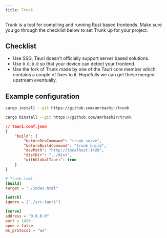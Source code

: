 ```yaml
---
title: Trunk
---
```



Trunk is a tool for compiling and running Rust based frontends. Make sure you go through the checklist below to set Trunk up for your project.

## Checklist

- Use SSG, Tauri doesn't officially support server based solutions.
- Use `0.0.0.0` so that your device can detect your frontend.
- Use the fork of Trunk made by one of the Tauri core member which contains a couple of fixes to it. Hopefully we can get these merged upstream eventually.

## Example configuration

<Tabs>
<TabItem label="Cargo">

```sh
cargo install --git https://github.com/amrbashir/trunk
```

</TabItem>
<TabItem label="Binstall">

```sh
cargo binstall --git https://github.com/amrbashir/trunk
```

</TabItem>
</Tabs>

```json
// tauri.conf.json
{
	"build": {
		"beforeDevCommand": "trunk serve",
		"beforeBuildCommand": "trunk build",
		"devPath": "http://localhost:1420",
		"distDir": "../dist",
		"withGlobalTauri": true
	}
}
```

```toml
# Trunk.toml
[build]
target = "./index.html"

[watch]
ignore = ["./src-tauri"]

[serve]
address = "0.0.0.0"
port = 1420
open = false
ws_protocol = "ws"
```
